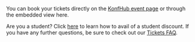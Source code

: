 You can book your tickets directly on the [KonfHub event page](https://konfhub.com/pyconf-hyderabad-2025) or through the embedded view here.

Are you a student? Click [here](https://2025.pyconfhyd.org/faq#:~:text=I%27m%20a%20student.%20How%20do%20I%20get%20a%20student%20ticket%3F) to learn how to avail of a student discount.
If you have any further questions, be sure to check out our [Tickets FAQ](https://2025.pyconfhyd.org/faq#:~:text=hydpy.org.-,Tickets,-I%20am%20a).